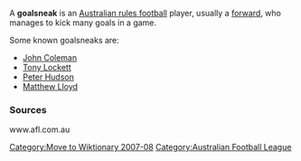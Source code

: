 [[Category:Move to Wiktionary 2007-08]]
A '''goalsneak''' is an [[Australian rules football]] player, usually a [[forward]], who manages to kick many goals in a game.

Some known goalsneaks are:

* [[John Coleman]]
* [[Tony Lockett]]
* [[Peter Hudson]]
* [[Matthew Lloyd]] 




=== Sources ===

www.afl.com.au
{{Footy-stub}}
[[Category:Australian Football League]]